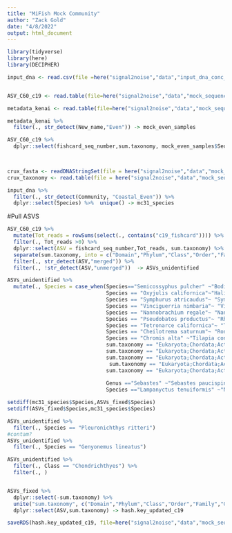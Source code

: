 ```yaml
---
title: "MiFish Mock Community"
author: "Zack Gold"
date: "4/8/2022"
output: html_document
---
```



```r
library(tidyverse)
library(here)
library(DECIPHER)
```


```r
input_dna <- read.csv(file =here("signal2noise","data","input_dna_conc_communities_20210103.csv"), sep=",", header=TRUE)


ASV_C60_c19 <- read.table(file=here("signal2noise","data","mock_sequences","mock_even_redo","c19_fishcard_ASV_raw_taxonomy_60.txt"), sep = "\t", header=TRUE)

metadata_kenai <- read.table(file=here("signal2noise","data","mock_sequences","mock_even_redo","metadata_kenai1_20220408.csv"), sep = ",", header=TRUE)

metadata_kenai %>% 
  filter(., str_detect(New_name,"Even")) -> mock_even_samples

ASV_C60_c19 %>% 
  dplyr::select(fishcard_seq_number,sum.taxonomy, mock_even_samples$Seq_number_2) -> ASV_C60_c19
  


crux_fasta <- readDNAStringSet(file = here("signal2noise","data","mock_sequences","CRUX_DB","global_database","Global_.fasta"))
crux_taxonomy <- read.table(file = here("signal2noise","data","mock_sequences","CRUX_DB","global_database","Global_taxonomy.txt"), sep="\t")


```


```r
input_dna %>%  
  filter(., str_detect(Community, "Coastal_Even")) %>% 
  dplyr::select(Species) %>%  unique() -> mc31_species

```

#Pull ASVS

```r

ASV_C60_c19 %>% 
  mutate(Tot_reads = rowSums(select(., contains("c19_fishcard")))) %>% 
  filter(., Tot_reads >0) %>% 
  dplyr::select(ASV = fishcard_seq_number,Tot_reads, sum.taxonomy) %>% 
  separate(sum.taxonomy, into = c("Domain","Phylum","Class","Order","Family","Genus","Species"), remove =F, sep=";") %>% 
  filter(., str_detect(ASV,"merged")) %>% 
  filter(., !str_detect(ASV,"unmerged"))  -> ASVs_unidentified


```

```r
ASVs_unidentified %>% 
  mutate(., Species = case_when(Species=="Semicossyphus pulcher" ~"Bodianus pulcher",
                                Species == "Oxyjulis californica"~"Halichoeres californica",
                                Species == "Symphurus atricaudus"~ "Symphurus atricauda",
                                Species == "Vinciguerria nimbaria"~ "Vinciguerria lucetia",
                                Species == "Nannobrachium regale"~ "Nannobrachium ritteri",
                                Species == "Pseudobatos productus"~ "Rhinobatos productus",
                                Species == "Tetronarce californica"~ "Torpedo californicus",
                                Species == "Cheilotrema saturnum"~ "Roncador stearnsii",
                                Species == "Chromis alta" ~"Tilapia control",
                                sum.taxonomy == "Eukaryota;Chordata;Actinopteri;;Sciaenidae;;" ~ "Atractoscion nobilis",
                                sum.taxonomy == "Eukaryota;Chordata;Actinopteri;;;;" ~ "Hypsypops rubicundus",
                                sum.taxonomy == "Eukaryota;Chordata;Actinopteri;Pleuronectiformes;Pleuronectidae;;" ~ "Hippoglossus stenolepis",
                                 sum.taxonomy == "Eukaryota;Chordata;Actinopteri;Stomiiformes;Phosichthyidae;Vinciguerria;" ~ "Vinciguerria lucetia",
                                sum.taxonomy == "Eukaryota;Chordata;Actinopteri;Pleuronectiformes;Pleuronectidae;Pleuronichthys;Pleuronichthys guttulatus" ~ "Hypsopsetta guttulata",
                          	
                                Genus =="Sebastes" ~"Sebastes paucispinis",
                                Species =="Lampanyctus tenuiformis" ~"Nannobrachium ritteri",                                TRUE ~Species)) -> ASVs_fixed
```
  
  
```r
setdiff(mc31_species$Species,ASVs_fixed$Species)
setdiff(ASVs_fixed$Species,mc31_species$Species) 

ASVs_unidentified %>% 
  filter(., Species == "Pleuronichthys ritteri") 
#contam?
ASVs_unidentified %>% 
  filter(., Species == "Genyonemus lineatus") 

ASVs_unidentified %>% 
  filter(., Class == "Chondrichthyes") %>% 
  filter(., )



```


```r

ASVs_fixed %>% 
  dplyr::select(-sum.taxonomy) %>% 
  unite("sum.taxonomy", c("Domain","Phylum","Class","Order","Family","Genus","Species"), remove =F, sep=";") %>% 
  dplyr::select(ASV,sum.taxonomy) -> hash.key_updated_c19

saveRDS(hash.key_updated_c19, file=here("signal2noise","data","mock_sequences","hash.key_updated_c19.RDS"))
```


